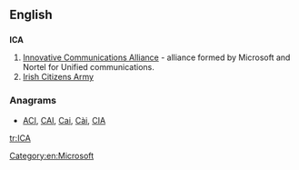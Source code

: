{{also|ica}}
==English==
{{wikipedia|ICA}}

==={{initialism-old|en}}===
'''ICA'''

# [[w:Innovative Communications Alliance|Innovative Communications Alliance]] - alliance formed by Microsoft and Nortel for Unified communications.
# [[w:Irish Citizens Army|Irish Citizens Army]]

===Anagrams===
* [[ACI#English|ACI]], [[CAI#English|CAI]], [[Cai#English|Cai]], [[Cài#English|Cài]], [[CIA#English|CIA]]

[[tr:ICA]]
[[Category:en:Microsoft]]